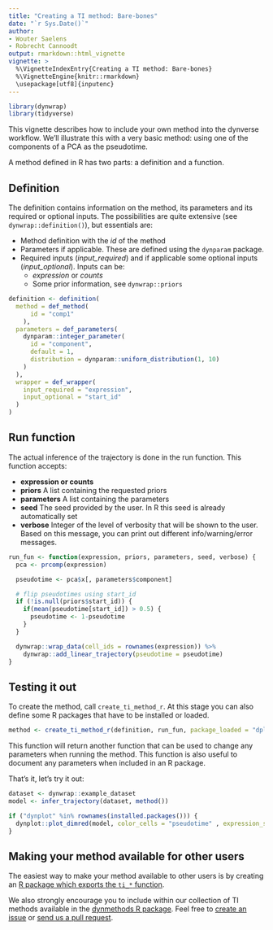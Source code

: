 ```yaml
---
title: "Creating a TI method: Bare-bones"
date: "`r Sys.Date()`"
author:
- Wouter Saelens
- Robrecht Cannoodt
output: rmarkdown::html_vignette
vignette: >
  %\VignetteIndexEntry{Creating a TI method: Bare-bones}
  %\VignetteEngine{knitr::rmarkdown}
  \usepackage[utf8]{inputenc}
---
```


```r
library(dynwrap)
library(tidyverse)
```

This vignette describes how to include your own method into the dynverse workflow. We'll illustrate this with a very basic method: using one of the components of a PCA as the pseudotime.

A method defined in R has two parts: a definition and a function.

## Definition

The definition contains information on the method, its parameters and its required or optional inputs. The possibilities are quite extensive (see `dynwrap::definition()`), but essentials are:

* Method definition with the _id_ of the method
* Parameters if applicable. These are defined using the `dynparam` package.
* Required inputs (_input\_required_) and if applicable some optional inputs (_input\_optional_). Inputs can be:
  * _expression_ or _counts_
  * Some prior information, see `dynwrap::priors`

```r
definition <- definition(
  method = def_method(
      id = "comp1"
    ),
  parameters = def_parameters(
    dynparam::integer_parameter(
      id = "component",
      default = 1,
      distribution = dynparam::uniform_distribution(1, 10)
    )
  ),
  wrapper = def_wrapper(
    input_required = "expression",
    input_optional = "start_id"
  )
)
```

## Run function

The actual inference of the trajectory is done in the run function. This function accepts:

* **expression or counts**
* **priors** A list containing the requested priors
* **parameters** A list containing the parameters
* **seed** The seed provided by the user. In R this seed is already automatically set
* **verbose** Integer of the level of verbosity that will be shown to the user. Based on this message, you can print out different info/warning/error messages.

```r
run_fun <- function(expression, priors, parameters, seed, verbose) {
  pca <- prcomp(expression)

  pseudotime <- pca$x[, parameters$component]

  # flip pseudotimes using start_id
  if (!is.null(priors$start_id)) {
    if(mean(pseudotime[start_id]) > 0.5) {
      pseudotime <- 1-pseudotime
    }
  }

  dynwrap::wrap_data(cell_ids = rownames(expression)) %>%
    dynwrap::add_linear_trajectory(pseudotime = pseudotime)
}
```

## Testing it out

To create the method, call `create_ti_method_r`. At this stage you can also define some R packages that have to be installed or loaded.
```r
method <- create_ti_method_r(definition, run_fun, package_loaded = "dplyr")
```

This function will return another function that can be used to change any parameters when running the method. This function is also useful to document any parameters when included in an R package.

That's it, let's try it out:
```r
dataset <- dynwrap::example_dataset
model <- infer_trajectory(dataset, method())
```

```r
if ("dynplot" %in% rownames(installed.packages())) {
  dynplot::plot_dimred(model, color_cells = "pseudotime" , expression_source = as.matrix(dataset$expression))
}
```

## Making your method available for other users

The easiest way to make your method available to other users is by creating an [R package which exports the `ti_*` function](http://r-pkgs.had.co.nz/).

We also strongly encourage you to include within our collection of TI methods available in the [dynmethods R package](https://github.com/dynverse/dynmethods). Feel free to [create an issue](https://github.com/dynverse/dynmethods/labels/new%20method) or [send us a pull request](https://github.com/dynverse/dynmethods/pulls).
